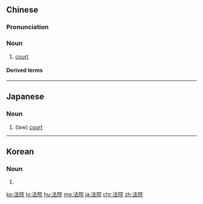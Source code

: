 ==Chinese==
{{zh-forms}}

===Pronunciation===
{{zh-pron
|m=fǎyuàn
|ma=Zh-fayuàn.ogg
|c=faat3 jyun6-2
|h=pfs=fap-yen
|mn=hoat-īⁿ
|cat=n
}}

===Noun===
{{zh-noun}}

# {{lb|zh|legal}} [[court]]
#: {{zh-x|法院 等級|'''court''' hierarchy}}

====Derived terms====
{{zh-der|上訴法院}}

{{zh-cat|Intermediate}}

----

==Japanese==
{{ja-kanjitab|ほう|いん|yomi=on}}

===Noun===
{{ja-noun|ほういん}}

# (law) [[court]]

----

==Korean==
{{ko-hanjatab|}}

===Noun===
{{ko-noun|hj|hangeul=법원}}

# {{hanja form of|법원|(law) [[court]]}}

[[ko:法院]]
[[lo:法院]]
[[hu:法院]]
[[mg:法院]]
[[ja:法院]]
[[chr:法院]]
[[zh:法院]]